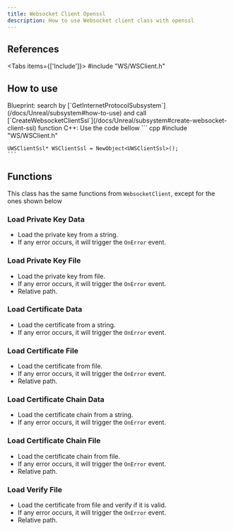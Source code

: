 ```yaml
---
title: Websocket Client Openssl
description: How to use Websocket client class with openssl
---
```



## References

<Tabs items={['Include']}>
    <Tab value="Include">#include "WS/WSClient.h"</Tab>
</Tabs>

## How to use

<Steps>
  <Step>
    Blueprint: search by [`GetInternetProtocolSubsystem`](/docs/Unreal/subsystem#how-to-use) and call [`CreateWebsocketClientSsl`](/docs/Unreal/subsystem#create-websocket-client-ssl) function
  </Step>
  <Step>
    C++: Use the code bellow
    ``` cpp
    #include "WS/WSClient.h"

    UWSClientSsl* WSClientSsl = NewObject<UWSClientSsl>();
    ```
  </Step>
</Steps>

## Functions

This class has the same functions from ```WebsocketClient```, except for the ones shown below

### Load Private Key Data

* Load the private key from a string.
* If any error occurs, it will trigger the ```OnError``` event.

<ImageZoom src="/img/client-side/websocket/ssl/loadkeydata.png" alt='WS client openssl' width={230} height={134} />

### Load Private Key File

* Load the private key from file.
* If any error occurs, it will trigger the ```OnError``` event.
* Relative path.

<ImageZoom src="/img/client-side/websocket/ssl/loadkeyfile.png" alt='WS client openssl' width={230} height={134} />

### Load Certificate Data

* Load the certificate from a string.
* If any error occurs, it will trigger the ```OnError``` event.

<ImageZoom src="/img/client-side/websocket/ssl/loadcertificatedata.png" alt='WS client openssl' width={232} height={134} />

### Load Certificate File

* Load the certificate from file.
* If any error occurs, it will trigger the ```OnError``` event.
* Relative path.

<ImageZoom src="/img/client-side/websocket/ssl/loadcertificatefile.png" alt='WS client openssl' width={230} height={134} />

### Load Certificate Chain Data

* Load the certificate chain from a string.
* If any error occurs, it will trigger the ```OnError``` event.

<ImageZoom src="/img/client-side/websocket/ssl/loadcertificatechaindata.png" alt='WS client openssl' width={232} height={134} />

### Load Certificate Chain File

* Load the certificate chain from file.
* If any error occurs, it will trigger the ```OnError``` event.
* Relative path.

<ImageZoom src="/img/client-side/websocket/ssl/loadcertificatechainfile.png" alt='WS client openssl' width={230} height={134} />

### Load Verify File

* Load the certificate from file and verify if it is valid.
* If any error occurs, it will trigger the ```OnError``` event.
* Relative path.

<ImageZoom src="/img/client-side/websocket/ssl/loadverifyfile.png" alt='WS client openssl' width={230} height={134} />